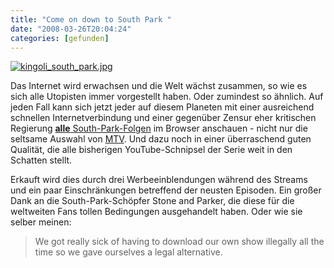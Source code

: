 ```yaml
---
title: "Come on down to South Park "
date: "2008-03-26T20:04:24"
categories: [gefunden]
---
```


[![kingoli_south_park.jpg](kingoli_south_park.jpg)](http://www.southparkstudios.com/fans/avatar/)

Das Internet wird erwachsen und die Welt wächst zusammen, so wie es sich alle Utopisten immer vorgestellt haben. Oder zumindest so ähnlich. Auf jeden Fall kann sich jetzt jeder auf diesem Planeten mit einer ausreichend schnellen Internetverbindung und einer gegenüber Zensur eher kritischen Regierung [**alle** South-Park-Folgen](http://www.southparkstudios.com/news/3405) im Browser anschauen - nicht nur die seltsame Auswahl von [MTV](http://www.mtv.de/article/15580046). Und dazu noch in einer überraschend guten Qualität, die alle bisherigen YouTube-Schnipsel der Serie weit in den Schatten stellt.

Erkauft wird dies durch drei Werbeeinblendungen während des Streams und ein paar Einschränkungen betreffend der neusten Episoden. Ein großer Dank an die South-Park-Schöpfer Stone and Parker, die diese für die weltweiten Fans tollen Bedingungen ausgehandelt haben. Oder wie sie selber meinen:

> We got really sick of having to download our own show illegally all the time so we gave ourselves a legal alternative.
